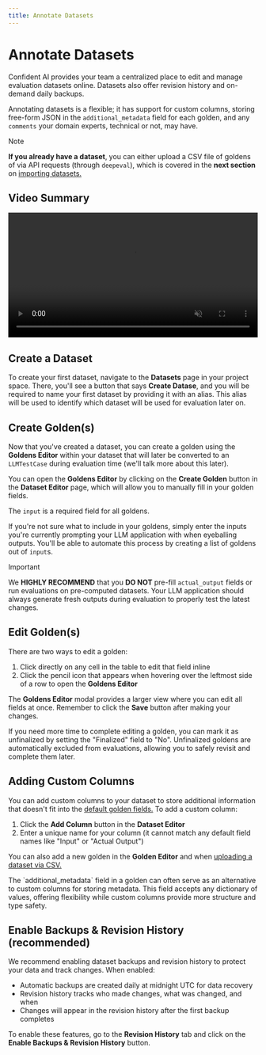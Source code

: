 ```yaml
---
title: Annotate Datasets
---
```



# Annotate Datasets

Confident AI provides your team a centralized place to edit and manage evaluation datasets online. Datasets also offer revision history and on-demand daily backups.

Annotating datasets is a flexible; it has support for custom columns, storing free-form JSON in the `additional_metadata` field for each golden, and any `comments` your domain experts, technical or not, may have.

> [!NOTE]
>
> **If you already have a dataset**, you can either upload a CSV file of goldens of via API requests (through `deepeval`), which is covered in the **next section** on [importing datasets.](/dataset-editor/import-datasets)

## Video Summary

<video width="100%" controls muted playsInline>
  <source
    src="https://confident-docs.s3.us-east-1.amazonaws.com/confident-create-dataset.mp4"
    type="video/mp4"
  />
</video>

## Create a Dataset

To create your first dataset, navigate to the **Datasets** page in your project space. There, you'll see a button that says **Create Datase**, and you will be required to name your first dataset by providing it with an alias. This alias will be used to identify which dataset will be used for evaluation later on.

## Create Golden(s)

Now that you've created a dataset, you can create a golden using the **Goldens Editor** within your dataset that will later be converted to an `LLMTestCase` during evaluation time (we'll talk more about this later).

You can open the **Goldens Editor** by clicking on the **Create Golden** button in the **Dataset Editor** page, which will allow you to manually fill in your golden fields.

<Callout type="info">The `input` is a required field for all goldens.</Callout>

If you're not sure what to include in your goldens, simply enter the inputs you're currently prompting your LLM application with when eyeballing outputs. You'll be able to automate this process by creating a list of goldens out of `input`s.

> [!IMPORTANT]
>
> We **HIGHLY RECOMMEND** that you **DO NOT** pre-fill `actual_output` fields or run evaluations on pre-computed datasets. Your LLM application should always generate fresh outputs during evaluation to properly test the latest changes.

## Edit Golden(s)

There are two ways to edit a golden:

1. Click directly on any cell in the table to edit that field inline
2. Click the pencil icon that appears when hovering over the leftmost side of a row to open the **Goldens Editor**

The **Goldens Editor** modal provides a larger view where you can edit all fields at once. Remember to click the **Save** button after making your changes.

<Callout>
  If you need more time to complete editing a golden, you can mark it as
  unfinalized by setting the "Finalized" field to "No". Unfinalized goldens are
  automatically excluded from evaluations, allowing you to safely revisit and
  complete them later.
</Callout>

## Adding Custom Columns

You can add custom columns to your dataset to store additional information that doesn't fit into the [default golden fields.](/concepts/datasets#goldens) To add a custom column:

1. Click the **Add Column** button in the **Dataset Editor**
2. Enter a unique name for your column (it cannot match any default field names like "Input" or "Actual Output")

You can also add a new golden in the **Golden Editor** and when [uploading a dataset via CSV.](/todo)

<Callout type="info">
  The `additional_metadata` field in a golden can often serve as an alternative
  to custom columns for storing metadata. This field accepts any dictionary of
  values, offering flexibility while custom columns provide more structure and
  type safety.
</Callout>

## Enable Backups & Revision History (recommended)

We recommend enabling dataset backups and revision history to protect your data and track changes. When enabled:

- Automatic backups are created daily at midnight UTC for data recovery
- Revision history tracks who made changes, what was changed, and when
- Changes will appear in the revision history after the first backup completes

To enable these features, go to the **Revision History** tab and click on the **Enable Backups & Revision History** button.
